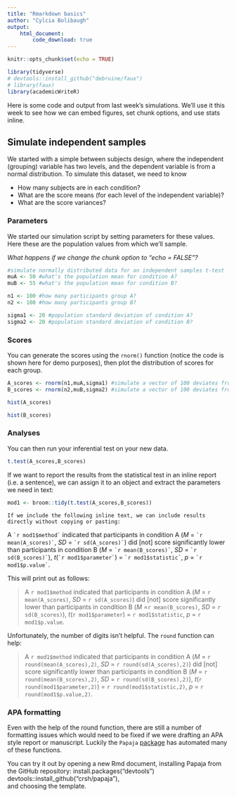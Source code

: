 ```yaml
---
title: "Rmarkdown basics"
author: "Cylcia Bolibaugh"
output: 
    html_document:
        code_download: true
---
```


```r
knitr::opts_chunk$set(echo = TRUE)
```

```r
library(tidyverse)
# devtools::install_github("debruine/faux") 
# library(faux)
library(academicWriteR)
```
Here is some code and output from last week's simulations. We'll use it this week to see how we can embed figures, set chunk options, and use stats inline.

## Simulate independent samples

We started with a simple between subjects design, where the independent (grouping) variable has two levels, and the dependent variable is from a normal distribution. To simulate this dataset, we need to know

* How many subjects are in each condition?
* What are the score means (for each level of the independent variable)?
* What are the score variances?

### Parameters {#ind-params}

We started our simulation script by setting parameters for these values. Here these are the population values from which we'll sample.

_What happens if we change the chunk option to "echo = FALSE"?_

```r
#simulate normally distributed data for an independent samples t-test
muA <- 50 #what's the population mean for condition A?
muB <- 55 #what's the population mean for condition B?

n1 <- 100 #how many participants group A?
n2 <- 100 #how many participants group B?

sigma1 <- 20 #population standard deviation of condition A?
sigma2 <- 20 #population standard deviation of condition B?
```

### Scores

You can generate the scores using the `rnorm()` function (notice the code is  shown here for demo purposes), then plot the distribution of scores for each group.

```r
A_scores <- rnorm(n1,muA,sigma1) #simulate a vector of 100 deviates from normal distribution
B_scores <- rnorm(n2,muB,sigma2) #simulate a vector of 100 deviates from normal distribution
```
```r
hist(A_scores)
```

```r
hist(B_scores)
```
###  Analyses   

You can then run your inferential test on your new data.
```r
t.test(A_scores,B_scores)
```
If we want to report the results from the statistical test in an inline report (i.e. a sentence), we can assign it to an object and extract the parameters we need in text:
```r
mod1 <- broom::tidy(t.test(A_scores,B_scores))
```

    If we include the following inline text, we can include results directly without copying or pasting:    
    
A `` `r
mod1$method` `` indicated that participants in condition A (*M* = `` `r
mean(A_scores)` ``, *SD* = `` `r
sd(A_scores)` ``) did [not] score significantly lower than participants in condition B (*M* = `` `r
mean(B_scores)` ``, 
*SD* = `` `r 
sd(B_scores)` ``), 
*t*(`` `r
mod1$parameter` ``) = 
`` `r
mod1$statistic` ``, 
*p* = `` `r
mod1$p.value` ``.

This will print out as follows:  

> A `r mod1$method` indicated that participants in condition A (*M* = `r mean(A_scores)`, *SD* = `r sd(A_scores)`) did [not] score significantly lower than participants in condition B (*M* =`r mean(B_scores)`, *SD* = `r sd(B_scores)`), *t*(`r mod1$parameter`) = `r mod1$statistic`, *p* = `r mod1$p.value`.



 Unfortunately, the number of digits isn't helpful. The `round` function can help:
 
> A `r mod1$method` indicated that participants in condition A (*M* = `r round(mean(A_scores),2)`, *SD* = `r round(sd(A_scores),2)`) did [not] score significantly lower than participants in condition B (*M* = `r round(mean(B_scores),2)`, *SD* = `r round(sd(B_scores),2)`), *t*(`r round(mod1$parameter,2)`) = `r round(mod1$statistic,2)`, *p* = `r round(mod1$p.value,2)`.
 
### APA formatting
Even with the help of the round function, there are still a number of formatting issues which would need to be fixed if we were drafting an APA style report or manuscript. Luckily the `Papaja` [package](https://crsh.github.io/papaja_man/index.html) has automated many of these functions. 

You can try it out by opening a new Rmd document, installing Papaja from the GitHub repository:
install.packages("devtools")  
devtools::install_github("crsh/papaja"),  
and choosing the template.
